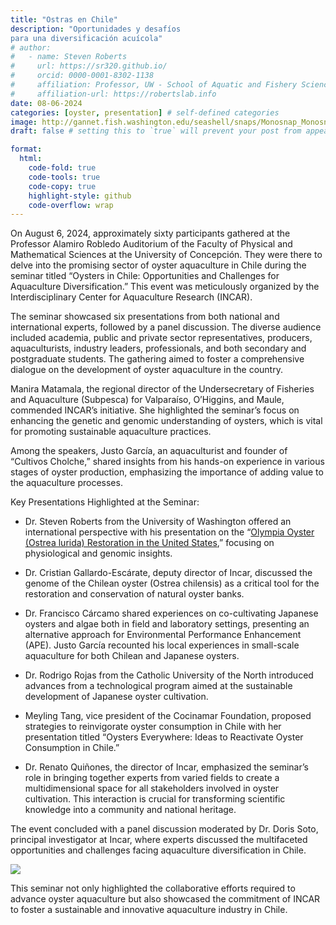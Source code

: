 ```yaml
---
title: "Ostras en Chile"
description: "Oportunidades y desafíos
para una diversificación acuícola"
# author:
#   - name: Steven Roberts
#     url: https://sr320.github.io/
#     orcid: 0000-0001-8302-1138
#     affiliation: Professor, UW - School of Aquatic and Fishery Sciences
#     affiliation-url: https://robertslab.info
date: 08-06-2024
categories: [oyster, presentation] # self-defined categories
image: http://gannet.fish.washington.edu/seashell/snaps/Monosnap_Monosnap_2024-08-14_11-33-39.png # finding a good image
draft: false # setting this to `true` will prevent your post from appearing on your listing page until you're ready!

format:
  html:
    code-fold: true
    code-tools: true
    code-copy: true
    highlight-style: github
    code-overflow: wrap
---
```


On August 6, 2024, approximately sixty participants gathered at the Professor Alamiro Robledo Auditorium of the Faculty of Physical and Mathematical Sciences at the University of Concepción. They were there to delve into the promising sector of oyster aquaculture in Chile during the seminar titled "Oysters in Chile: Opportunities and Challenges for Aquaculture Diversification." This event was meticulously organized by the Interdisciplinary Center for Aquaculture Research (INCAR).

The seminar showcased six presentations from both national and international experts, followed by a panel discussion. The diverse audience included academia, public and private sector representatives, producers, aquaculturists, industry leaders, professionals, and both secondary and postgraduate students. The gathering aimed to foster a comprehensive dialogue on the development of oyster aquaculture in the country.

Manira Matamala, the regional director of the Undersecretary of Fisheries and Aquaculture (Subpesca) for Valparaíso, O’Higgins, and Maule, commended INCAR's initiative. She highlighted the seminar's focus on enhancing the genetic and genomic understanding of oysters, which is vital for promoting sustainable aquaculture practices.

Among the speakers, Justo García, an aquaculturist and founder of “Cultivos Cholche,” shared insights from his hands-on experience in various stages of oyster production, emphasizing the importance of adding value to the aquaculture processes.

Key Presentations Highlighted at the Seminar:

-   Dr. Steven Roberts from the University of Washington offered an international perspective with his presentation on the "[Olympia Oyster (Ostrea lurida) Restoration in the United States](https://github.com/sr320/talk-ostras-2024)," focusing on physiological and genomic insights.

-   Dr. Cristian Gallardo-Escárate, deputy director of Incar, discussed the genome of the Chilean oyster (Ostrea chilensis) as a critical tool for the restoration and conservation of natural oyster banks.

-   Dr. Francisco Cárcamo shared experiences on co-cultivating Japanese oysters and algae both in field and laboratory settings, presenting an alternative approach for Environmental Performance Enhancement (APE). Justo García recounted his local experiences in small-scale aquaculture for both Chilean and Japanese oysters.

-   Dr. Rodrigo Rojas from the Catholic University of the North introduced advances from a technological program aimed at the sustainable development of Japanese oyster cultivation.

-   Meyling Tang, vice president of the Cocinamar Foundation, proposed strategies to reinvigorate oyster consumption in Chile with her presentation titled "Oysters Everywhere: Ideas to Reactivate Oyster Consumption in Chile."

-   Dr. Renato Quiñones, the director of Incar, emphasized the seminar's role in bringing together experts from varied fields to create a multidimensional space for all stakeholders involved in oyster cultivation. This interaction is crucial for transforming scientific knowledge into a community and national heritage.

The event concluded with a panel discussion moderated by Dr. Doris Soto, principal investigator at Incar, where experts discussed the multifaceted opportunities and challenges facing aquaculture diversification in Chile.

![](http://gannet.fish.washington.edu/seashell/snaps/Monosnap_Monosnap_2024-08-14_11-36-29.png)

This seminar not only highlighted the collaborative efforts required to advance oyster aquaculture but also showcased the commitment of INCAR to foster a sustainable and innovative aquaculture industry in Chile.
